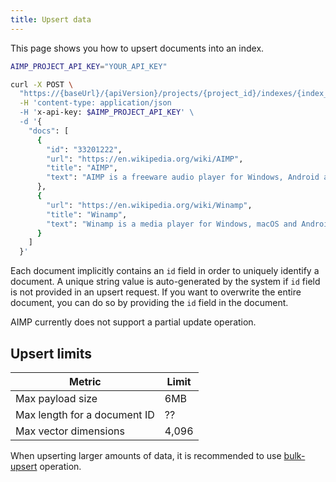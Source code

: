 ```yaml
---
title: Upsert data
---
```


This page shows you how to upsert documents into an index.

```bash
AIMP_PROJECT_API_KEY="YOUR_API_KEY"

curl -X POST \
  "https://{baseUrl}/{apiVersion}/projects/{project_id}/indexes/{index_name}/docs/upsert" \
  -H 'content-type: application/json
  -H 'x-api-key: $AIMP_PROJECT_API_KEY' \
  -d '{
    "docs": [
      {
        "id": "33201222",
        "url": "https://en.wikipedia.org/wiki/AIMP",
        "title": "AIMP",
        "text": "AIMP is a freeware audio player for Windows, Android and Linux (through Wine) ... "
      },
      {
        "url": "https://en.wikipedia.org/wiki/Winamp",
        "title": "Winamp",
        "text": "Winamp is a media player for Windows, macOS and Android, originally developed by Justin Frankel and Dmitry Boldyrev by their company Nullsoft, which they later sold to AOL, who sold to Radionomy in January 2014."
      }
    ]
  }'
```

Each document implicitly contains an `id` field in order to uniquely identify a document.
A unique string value is auto-generated by the system if `id` field is not provided in an upsert request.
If you want to overwrite the entire document, you can do so by providing the `id` field in the document.

AIMP currently does not support a partial update operation.

## Upsert limits

| Metric                       | Limit    |
| ---------------------------- | ---------|
| Max payload size             | 6MB      |
| Max length for a document ID | ??       |
| Max vector dimensions        | 4,096    |

When upserting larger amounts of data, it is recommended to use
[bulk-upsert](/guides/data/bulk-upsert-data) operation.